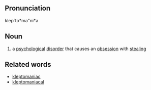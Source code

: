 ==Pronunciation==
klep`to*ma"ni*a

==Noun==
# a [[psychological]] [[disorder]] that causes an [[obsession]] with [[steal]]ing

==Related words==
* [[kleptomaniac]]
* [[kleptomaniacal]]